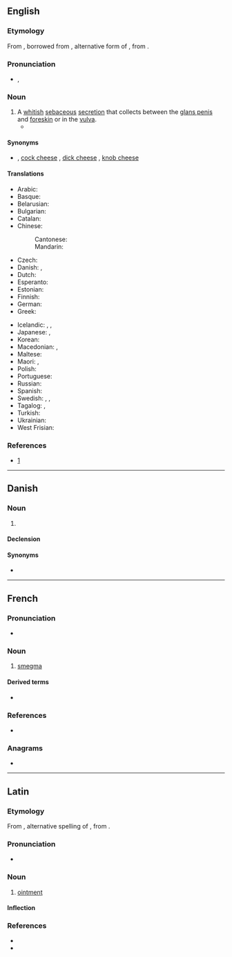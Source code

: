 {{also|Smegma}}
==English==
{{wikipedia}}

===Etymology===
From {{der|en|la|-}}, borrowed from {{bor|en|grc|σμῆγμα}}, alternative form of {{m|grc|σμῆμα||soap, detergent}}, from {{m|grc|σμάω||I wipe, clean}}.

===Pronunciation===
* {{enPR|smĕgʹmə}}, {{IPA|/ˈsmɛɡmə/|lang=en}}

===Noun===
{{en-noun|~}}

# A [[whitish]] [[sebaceous]] [[secretion]] that collects between the [[glans penis]] and [[foreskin]] or in the [[vulva]].
#* {{quote-book
|year=1979
|author={{w|J.G. Ballard}}
|title={{w|The Unlimited Dream Company}}
|section=chapter 30
|passage= I saw Mrs St Cloud wander happily through the flower-filled streets, her belly smeared with '''smegma''', breasts bruised by the hands of boys.}}

====Synonyms====
* {{l|en|cheese}} {{qualifier|slang}}, [[cock cheese]] {{qualifier|vulgar}}, [[dick cheese]] {{qualifier|vulgar}}, [[knob cheese]] {{qualifier|slang}}

====Translations====
{{trans-top|sebaceous secretion}}
* Arabic: {{t|ar|اللخن}}
* Basque: {{t|eu|esmegma}}
* Belarusian: {{t|be|смегма}}
* Bulgarian: {{t|bg|смегма}}
* Catalan: {{t|ca|esmegma}}
* Chinese:
*: Cantonese: {{t|yue|包皮垢|tr=baau1 pei4 gau3|sc=Hani}}
*: Mandarin: {{t+|cmn|包皮垢|tr=bāopígòu|sc=Hani}}
* Czech: {{t|cs|smegma}}
* Danish: {{t|da|nakkeost|c}}, {{t|da|smegma|n}}
* Dutch: {{t|nl|smegma|m}}
* Esperanto: {{t+|eo|smegmo}}
* Estonian: {{t+|et|smegma}}
* Finnish: {{t|fi|esinahkatali}}
* German: {{t+|de|Smegma|n}}
* Greek: {{t+|el|σμήγμα|n}}
{{trans-mid}}
* Icelandic: {{t|is|reðurfarði|m}}, {{t|is|limfarði|m}}, {{t+|is|ostur|m}}
* Japanese: {{t|ja|恥垢|tr=ちこう, chikō}}, {{t|ja|チンカス|tr=chinkasu}} {{qualifier|vulgar}}
* Korean: {{t|ko|귀두지}}
* Macedonian: {{t|mk|смегма|f|tr=smégma|sc=Cyrl}}, {{qualifier|slang}} {{t|mk|урда|f|tr=úrda|sc=Cyrl}}
* Maltese: {{t|mt|ġobon il-ġarretta}}
* Maori: {{t|mi|paraheka}}, {{t|mi|ngahu}}
* Polish: {{t|pl|mastka|f}}
* Portuguese: {{t|pt|esmegma|m}}
* Russian: {{t+|ru|смегма}}
* Spanish: {{t+|es|esmegma|m}}
* Swedish: {{t|sv|smegma|c}}, {{qualifier|vulgar}} {{t+|sv|flensost|c}}, {{t|sv|kukost|c}} {{qualifier|vulgar}}
* Tagalog: {{t+|tl|kupal}} {{qualifier|male}}, {{t|tl|hima}} {{qualifier|female}}
* Turkish: {{t|tr|smegma}}
* Ukrainian: {{t|uk|смегма}}
* West Frisian: {{t|fy|smegma}}
{{trans-bottom}}

===References===
* {{R:Online Etymology Dictionary}} [http://www.etymonline.com/index.php?search=smegma&searchmode=none]

----

==Danish==

===Noun===
{{da-noun|et|-}}

# {{l|en|smegma}}

====Declension====
{{da-noun-infl|et|n=sg}}

====Synonyms====
*{{l|da|nakkeost}}

----

==French==

===Pronunciation===
* {{IPA|/smɛɡ.ma/|lang=fr}}

===Noun===
{{fr-noun|m}}

# [[#English|smegma]]

====Derived terms====
* {{l|fr|smectique}}

===References===
* {{R:NPLarousse}}

===Anagrams===
* {{l|fr|gammes}}

----

==Latin==

===Etymology===
From {{bor|la|grc|σμῆγμα}}, alternative spelling of {{m|grc|σμῆμα|t=soap, detergent}}, from {{m|grc|σμάω|t=I wipe, clean}}.

===Pronunciation===
* {{la-IPA|smēgma}}

===Noun===
{{la-noun|smēgma|smēgmatis|n|third}}

# [[ointment]]

====Inflection====
{{la-decl-3rd-N|smēgma}}

===References===
* {{R:L&S}}
* {{R:du Cange}}